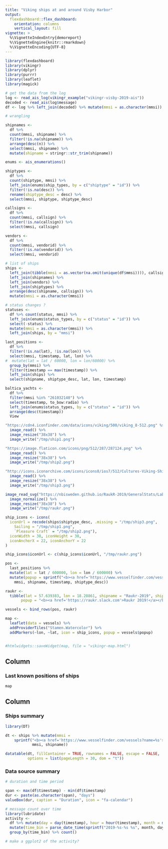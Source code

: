 ```yaml
---
title: "Viking ships at and around Visby Harbor"
output: 
  flexdashboard::flex_dashboard:
    orientation: columns
    vertical_layout: fill
vignette: >
  %\VignetteIndexEntry{demoreport}
  %\VignetteEngine{knitr::rmarkdown}
  %\VignetteEncoding{UTF-8}
---
```


```r
library(flexdashboard)
library(vikingr)
library(dplyr)
library(purrr)
library(leaflet)
library(magick)

# get the data from the log
log <- read_ais_log(vikingr_example("vikingr-visby-2019-ais"))
decoded <- read_ais(log$message)
df <- log %>% left_join(decoded) %>% mutate(mmsi = as.character(mmsi))

# wrangling

shipnames <- 
  df %>%
  count(mmsi, shipname) %>%
  filter(!is.na(shipname)) %>%
  arrange(desc(n)) %>%
  select(mmsi, shipname) %>%
  mutate(shipname = stringr::str_trim(shipname))

enums <- ais_enumerations()

shiptypes <- 
  df %>%
  count(shiptype, mmsi) %>%
  left_join(enums$ship_types, by = c("shiptype" = "id")) %>%
  filter(!is.na(desc)) %>%
  rename(shiptype_desc = desc) %>%
  select(mmsi, shiptype, shiptype_desc)

callsigns <- 
  df %>%
  count(mmsi, callsign) %>%
  filter(!is.na(callsign)) %>%
  select(mmsi, callsign)

vendors <- 
  df %>%
  count(mmsi, vendorid) %>%
  filter(!is.na(vendorid)) %>%
  select(mmsi, vendorid)

# list of ships
ships <- 
  left_join(tibble(mmsi = as.vector(na.omit(unique(df$mmsi)))), callsigns) %>%
  left_join(shipnames) %>%
  left_join(vendors) %>%
  left_join(shiptypes) %>%
  arrange(desc(shipname, callsign)) %>%
  mutate(mmsi = as.character(mmsi))

# status changes ?
statuses <- 
  df %>% count(status, mmsi) %>% 
  left_join(enums$status_types, by = c("status" = "id")) %>%
  select(-status) %>%
  mutate(mmsi = as.character(mmsi)) %>%
  left_join(ships, by = "mmsi")

last_positions <- 
  df %>% 
  filter(!is.na(lat), !is.na(lon)) %>%
  select(mmsi, timestamp, lat, lon) %>%
#  mutate(lat = lat / 60000, lon = lon/60000) %>%
  group_by(mmsi) %>%
  filter(timestamp == max(timestamp)) %>%
  left_join(ships) %>%
  select(shipname, shiptype_desc, lat, lon, timestamp)

baltica_yachts <- 
  df %>% 
  filter(mmsi %in% "261032140") %>%
  select(timestamp, to_bow:radio) %>%
  left_join(enums$status_types, by = c("status" = "id")) %>%
  arrange(desc(timestamp))
  View

"https://cdn4.iconfinder.com/data/icons/viking/500/viking_8-512.png" %>%
  image_read() %>%
  image_resize("38x38") %>%
  image_write("/tmp/ship1.png")

"https://image.flaticon.com/icons/png/512/287/287124.png" %>%
  image_read() %>%
  image_resize("38x38") %>%
  image_write("/tmp/ship2.png")

"http://icons.iconarchive.com/icons/icons8/ios7/512/Cultures-Viking-Ship-icon.png" %>%
  image_read() %>%
  image_resize("38x38") %>%
  image_write("/tmp/ship3.png")

image_read_svg("https://nbisweden.github.io/RaukR-2019/GeneralStats/Lab_GeneralStats/assets/logo.svg") %>%
  image_normalize() %>%
  image_resize("38x38") %>%
  image_write("/tmp/raukr.png")

ship_icons <- icons(
  iconUrl = recode(ships$shiptype_desc, .missing = "/tmp/ship3.png", 
    Sailing = "/tmp/ship1.png",
    `Pleasure Craft` = "/tmp/ship2.png"),
  iconWidth = 38, iconHeight = 38,
  iconAnchorX = 22, iconAnchorY = 22
)

ship_icons$iconUrl <- c(ship_icons$iconUrl, "/tmp/raukr.png")

pos <- 
  last_positions %>% 
  mutate(lat = lat / 600000, lon = lon / 600000) %>%
  mutate(popup = sprintf("<b><a href='https://www.vesselfinder.com/vessels?name=%s'>%s</a></b><br/>Last seen:%s</br>Ship type:%s",
    mmsi, shipname, timestamp, shiptype_desc))

raukr <- 
  tibble(lat = 57.639383, lon = 18.28861, shipname = "Raukr-2019", shiptype = "raukr",
       popup = "<b><a href='https://raukr.slack.com'>Raukr 2019!</a></b>")

vessels <- bind_rows(pos, raukr)

map <- 
  leaflet(data = vessels) %>% 
  addProviderTiles("Stamen.Watercolor") %>%
  addMarkers(~lon, ~lat, icon = ship_icons, popup = vessels$popup)


#htmlwidgets::saveWidget(map, file = "vikingr-map.html")

```

Column {data-width=650}
-----------------------------------------------------------------------

### Last known positions of ships

```r
map
```

Column {data-width=350}
-----------------------------------------------------------------------

### Ships summary

```r
library(DT)

dt <- ships %>% mutate(mmsi = 
    sprintf("<b><a href='https://www.vesselfinder.com/vessels?name=%s'>%s</a>", 
            mmsi, shipname))

datatable(dt, fillContainer = TRUE, rownames = FALSE, escape = FALSE,
          options = list(pageLength = 30, dom = "t"))
```

### Data source summary

```r
# duration and time period

span <- max(df$timestamp) - min(df$timestamp)
dur <- paste(as.character(span), "days")
valueBox(dur, caption = "Duration", icon = "fa-calendar")

# message count over time
library(lubridate)
activity <- 
  df %>% mutate(day = day(timestamp), hour = hour(timestamp), month = month(timestamp)) %>%
  mutate(time_bin = parse_date_time(sprintf("2019-%s-%s %s", month, day, hour), "ymd H")) %>%
  group_by(time_bin) %>% count()

# make a ggplot2 of the activity?

```

